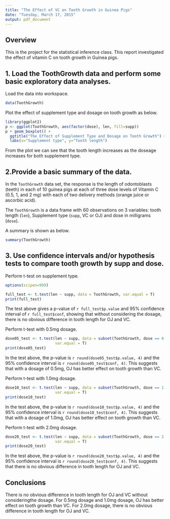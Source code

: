 ```yaml
---
title: "The Effect of VC on Tooth Growth in Guinea Pigs"
date: "Tuesday, March 17, 2015"
output: pdf_document
---
```


## Overview

This is the project for the statistical inference class. This report investigated the effect of vitamin C on tooth growth in Guinea pigs.


## 1. Load the ToothGrowth data and perform some basic exploratory data analyses.

Load the data into workspace.
```r
data(ToothGrowth)
```

Plot the effect of supplement type and dosage on tooth growth as below.
```r
library(ggplot2)
p <- ggplot(ToothGrowth, aes(factor(dose), len, fill=supp))
p + geom_boxplot() + 
  ggtitle("The Effect of Supplement Type and Dosage on Tooth Growth") + 
  labs(x="Supplement type", y="Tooth length")
```

From the plot we can see that the tooth length increases as the doseage increases for both supplement type.


## 2.Provide a basic summary of the data.

In the ```ToothGrowth``` data set, the response is the length of odontoblasts (teeth) in each of 10 guinea pigs at each of three dose levels of Vitamin C (0.5, 1, and 2 mg) with each of two delivery methods (orange juice or ascorbic acid).

The ```ToothGrowth``` is a data frame with 60 observations on 3 variables: tooth length (```len```), Supplement type (```supp```, VC or OJ) and dose in milligrams (```dose```). 

A summary is shown as below.
```r
summary(ToothGrowth)
```


## 3. Use confidence intervals and/or hypothesis tests to compare tooth growth by supp and dose. 

Perform t-test on supplement type.
```r
options(scipen=999)
```

```r
full_test <- t.test(len ~ supp, data = ToothGrowth, var.equal = T)
print(full_test)
```
The test above gives a p-value of `r full_test$p.value` and 95% confidence interval of `r full_test$conf`, showing that without considering the dosage, there is no obvious difference in tooth length for OJ and VC. 

Perform t-test with 0.5mg dosage.
```r
dose05_test <- t.test(len ~ supp, data = subset(ToothGrowth, dose == 0.5), 
                      var.equal = T)
print(dose05_test)
```
In the test above, the p-value is `r round(dose05_test$p.value, 4)` and the 95% confidence interval is `r round(dose05_test$conf, 4)`. This suggests that with a dosage of 0.5mg, OJ has better effect on tooth growth than VC.

Perform t-test with 1.0mg dosage.
```r
dose10_test <- t.test(len ~ supp, data = subset(ToothGrowth, dose == 1.0), 
                      var.equal = T)
print(dose10_test)
```
In the test above, the p-value is `r round(dose10_test$p.value, 4)` and the 95% confidence interval is `r round(dose10_test$conf, 4)`. This suggests that with a dosage of 1.0mg, OJ has better effect on tooth growth than VC.

Perform t-test with 2.0mg dosage.
```r
dose20_test <- t.test(len ~ supp, data = subset(ToothGrowth, dose == 2.0), 
                      var.equal = T)
print(dose20_test)
```
In the test above, the p-value is `r round(dose20_test$p.value, 4)` and the 95% confidence interval is `r round(dose20_test$conf, 4)`. This suggests that there is no obvious difference in tooth length for OJ and VC. 


## Conclusions 
There is no obvious difference in tooth length for OJ and VC without consideringthe dosage. For 0.5mg dosage and 1.0mg dosage, OJ has better effect on tooth growth than VC. For 2.0mg dosage, there is no obvious difference in tooth length for OJ and VC. 
